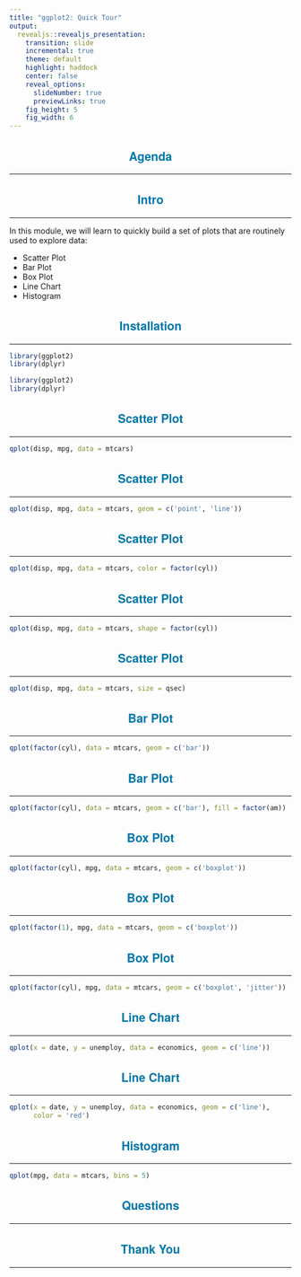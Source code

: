 ```yaml
---
title: "ggplot2: Quick Tour"
output: 
  revealjs::revealjs_presentation:
    transition: slide
    incremental: true
    theme: default
    highlight: haddock
    center: false
    reveal_options:
      slideNumber: true
      previewLinks: true
    fig_height: 5
    fig_width: 6
---
```


<style type="text/css">
    .reveal p img {
    align: middle;
  }
  .reveal p {
    text-align: left;
    font-size: 20px;
  }
  .reveal body:after {
    content: url(handshake.png);
    position: fixed;
    bottom: 3.5em;
    left: 3.5em;
    box-shadow: 5px 5px 10px #000; 
  }
  .reveal hr {
    border-color: #0077aa;
  }
  .reveal h1, h2, h3, h4, h5, h6 {
    text-transform: capitalize;
    text-align: center;
    color: #0077aa;
    font-family: 'Helvetica Neue';
  }
  .reveal ul {
    display: block;
  }
  .reveal ul li {
    color: #3c3c3c; 
    /* set color of list item text */
    list-style: none; 
  }
  .reveal p img {
    align: middle;
  }
  .reveal ul li::before {
      color: #006b6e;  
      /* color of bullet or square */
      content: "\2022"; 
      /* Unicode of character to precede the list item */
      font-size: 1em; 
      /* em or %*/ 
      padding-right: 1.1225em; 
      /* use em*/
      position: relative;
      top: 0em; 
      /* use em or % */
  }
  .reveal ul {
    line-height:150%
  }
  .reveal .fragment {
    font-size: 20px;
  }
  .reveal ol {
    display: block;
  }
</style>

## Agenda

<hr>

## Intro

<hr>

In this module, we will learn to quickly build a set of plots that are routinely used to explore data:

- Scatter Plot
- Bar Plot
- Box Plot
- Line Chart
- Histogram

## Installation

<hr>

```r
library(ggplot2)
library(dplyr)
```

```r
library(ggplot2)
library(dplyr)
```

## Scatter Plot

<hr>

```r
qplot(disp, mpg, data = mtcars)
```

## Scatter Plot

<hr>

```r
qplot(disp, mpg, data = mtcars, geom = c('point', 'line'))
```

## Scatter Plot

<hr>

```r
qplot(disp, mpg, data = mtcars, color = factor(cyl))
```

## Scatter Plot

<hr>

```r
qplot(disp, mpg, data = mtcars, shape = factor(cyl))
```

## Scatter Plot

<hr>

```r
qplot(disp, mpg, data = mtcars, size = qsec)
```

## Bar Plot

<hr>

```r
qplot(factor(cyl), data = mtcars, geom = c('bar'))
```

## Bar Plot

<hr>

```r
qplot(factor(cyl), data = mtcars, geom = c('bar'), fill = factor(am))
```

## Box Plot

<hr>

```r
qplot(factor(cyl), mpg, data = mtcars, geom = c('boxplot'))
```

## Box Plot

<hr>

```r
qplot(factor(1), mpg, data = mtcars, geom = c('boxplot'))
```

## Box Plot

<hr>

```r
qplot(factor(cyl), mpg, data = mtcars, geom = c('boxplot', 'jitter'))
```

## Line Chart

<hr>

```r
qplot(x = date, y = unemploy, data = economics, geom = c('line'))
```

## Line Chart

<hr>

```r
qplot(x = date, y = unemploy, data = economics, geom = c('line'),
      color = 'red')
```

## Histogram

<hr>

```r
qplot(mpg, data = mtcars, bins = 5)
```

## Questions

<hr>

## Thank You

<hr>
